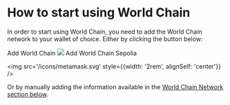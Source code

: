 
# How to start using World Chain

In order to start using World Chain, you need to add the World Chain network to your wallet of choice. Either by clicking the button below:

<Row>

<ButtonWorldChain className="h-20 w-80 !text-black !bg-white border border-black" >
Add World Chain 

<img src='/icons/metamask.svg' className="w-8 self-center"/>
</ButtonWorldChain>
<ButtonWorldChain testnet={true} className="h-20 w-80 text-black bg-white border border-black">
Add World Chain Sepolia

<img src='/icons/metamask.svg' style={{width: '2rem', alignSelf: 'center'}} />
</ButtonWorldChain>
</Row>

Or by manually adding the information available in the <a href='/world-chain/quick-start/info/'>World Chain Network section below</a>.